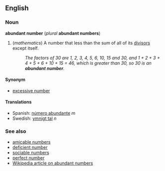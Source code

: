 ==English==
===Noun===
'''abundant number''' (''plural'' '''abundant numbers''')

#(''mathematics'') A number that less than the sum of all of its [[divisor]]s except itself.
#:''The factors of 30 are 1, 2, 3, 4, 5, 6, 10, 15 and 30, and 1 + 2 + 3 + 4 + 5 + 6 + 10 + 15 = 46, which is greater than 30, so 30 is an '''abundant number'''.''

====Synonym====
*[[excessive number]]

====Translations====
*Spanish: [[número abundante]] ''m''
*Swedish: [[ymnigt tal]] ''n''

===See also===
*[[amicable numbers]]
*[[deficient number]]
*[[sociable numbers]]
*[[perfect number]]
*[[en:Abundant_number|Wikipedia article on abundant numbers]]